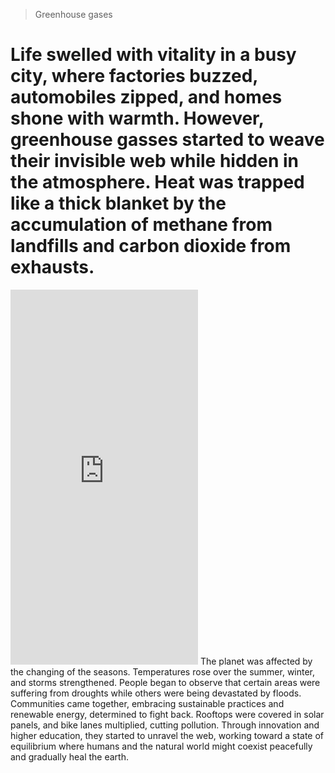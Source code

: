 
> Greenhouse gases
# Life swelled with vitality in a busy city, where factories buzzed, automobiles zipped, and homes shone with warmth. However, greenhouse gasses started to weave their invisible web while hidden in the atmosphere. Heat was trapped like a thick blanket by the accumulation of methane from landfills and carbon dioxide from exhausts. 
<iframe width="full" height="600" src="https://www.youtube.com/embed/Xt1JuroQcmM?si=mieedzSuP9YQ-I4a" title="YouTube video player" frameborder="0" allow="accelerometer; autoplay; clipboard-write; encrypted-media; gyroscope; picture-in-picture; web-share" referrerpolicy="strict-origin-when-cross-origin" allowfullscreen></iframe>
The planet was affected by the changing of the seasons. Temperatures rose over the summer, winter, and storms strengthened. People began to observe that certain areas were suffering from droughts while others were being devastated by floods.
Communities came together, embracing sustainable practices and renewable energy, determined to fight back. Rooftops were covered in solar panels, and bike lanes multiplied, cutting pollution. Through innovation and higher education, they started to unravel the web, working toward a state of equilibrium where humans and the natural world might coexist peacefully and gradually heal the earth.